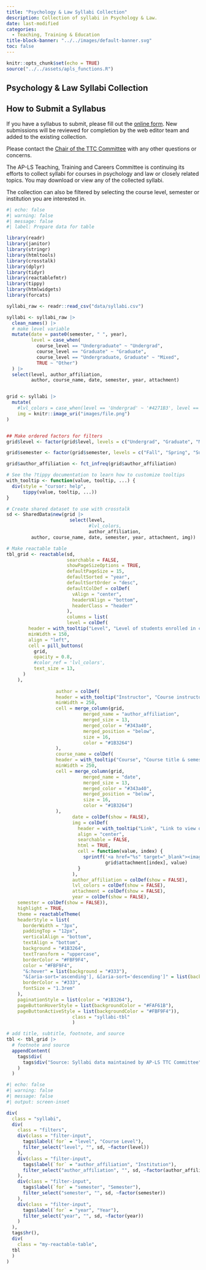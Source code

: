 ```yaml
---
title: "Psychology & Law Syllabi Collection"
description: Collection of syllabi in Psychology & Law.
date: last-modified
categories: 
  - Teaching, Training & Education
title-block-banner: "../../images/default-banner.svg"
toc: false
---
```


```r
knitr::opts_chunk$set(echo = TRUE)
source("../../assets/apls_functions.R")
```


::: #syllabi
:::

## Psychology & Law Syllabi Collection

::: {.callout-note collapse="true"}
## How to Submit a Syllabus


If you have a syllabus to submit, please fill out the [online form](https://forms.gle/LordvWNha32yNe2Q8). New submissions will be reviewed for completion by the web editor team and added to the existing collection. 

Please contact the [Chair of the TTC Committee](../../about/committees.html) with any other questions or concerns.
:::

The AP-LS Teaching, Training and Careers Committee is continuing its efforts to collect syllabi for courses in psychology and law or closely related topics. You may download or view any of the collected syllabi. 

The collection can also be filtered by selecting the course level, semester or institution you are interested in.

```r
#| echo: false
#| warning: false
#| message: false
#| label: Prepare data for table

library(readr)
library(janitor)
library(stringr)
library(htmltools)
library(crosstalk)
library(dplyr)
library(tidyr)
library(reactablefmtr)
library(tippy)
library(htmlwidgets)
library(forcats)

syllabi_raw <- readr::read_csv("data/syllabi.csv") 

syllabi <- syllabi_raw |> 
  clean_names() |> 
  # make level variable
  mutate(date = paste0(semester, " ", year),
         level = case_when(
           course_level == "Undergraduate" ~ "Undergrad",
           course_level == "Graduate" ~ "Graduate",
           course_level == "Undergraduate, Graduate" ~ "Mixed",
           TRUE ~ "Other")
  ) |> 
  select(level, author_affiliation,
         author, course_name, date, semester, year, attachment)


grid <- syllabi |> 
  mutate(
    #lvl_colors = case_when(level == 'Undergrad' ~ '#4271B3', level == 'Graduate' ~ '#1B3264', level == 'Mixed' ~ '#FBF9F4', TRUE ~ 'grey'),
    img = knitr::image_uri("images/file.png")
) 


## Make ordered factors for filters 
grid$level <- factor(grid$level, levels = c("Undergrad", "Graduate", "Mixed", "Other"))

grid$semester <- factor(grid$semester, levels = c("Fall", "Spring", "Summer", "Other"))

grid$author_affiliation <- fct_infreq(grid$author_affiliation)

# See the ?tippy documentation to learn how to customize tooltips
with_tooltip <- function(value, tooltip, ...) {
  div(style = "cursor: help",
      tippy(value, tooltip, ...))
}

# Create shared dataset to use with crosstalk
sd <- SharedData$new(grid |>
                       select(level, 
                              #lvl_colors, 
                              author_affiliation,
         author, course_name, date, semester, year, attachment, img))

# Make reactable table
tbl_grid <- reactable(sd,
                      searchable = FALSE,
                      showPageSizeOptions = TRUE,
                      defaultPageSize = 15,
                      defaultSorted = "year",
                      defaultSortOrder = "desc",
                      defaultColDef = colDef(
                        vAlign = "center",
                        headerVAlign = "bottom",
                        headerClass = "header"
                      ),
                      columns = list(
                      level = colDef(
        header = with_tooltip("Level", "Level of students enrolled in course"),
        minWidth = 150,
        align = "left",
        cell = pill_buttons(
          grid,
          opacity = 0.8,
          #color_ref = 'lvl_colors',
          text_size = 13,
      )
    ),
                        
                  author = colDef(
                  header = with_tooltip("Instructor", "Course instructor name & institutional affiliation"),
                  minWidth = 250,
                  cell = merge_column(grid, 
                            merged_name = "author_affiliation",
                            merged_size = 13,
                            merged_color = "#343a40",
                            merged_position = "below",
                            size = 16,
                            color = "#1B3264")
                  ),
                  course_name = colDef(
                  header = with_tooltip("Course", "Course title & semester"),
                  minWidth = 250,
                  cell = merge_column(grid, 
                            merged_name = "date",
                            merged_size = 13,
                            merged_color = "#343a40",
                            merged_position = "below",
                            size = 16,
                            color = "#1B3264")
                  ),
                        date = colDef(show = FALSE),
                        img = colDef(
                          header = with_tooltip("Link", "Link to view or download syllabi"),
                          align = "center",
                          searchable = FALSE,
                          html = TRUE, 
                          cell = function(value, index) {
                            sprintf('<a href="%s" target="_blank"><image src="%s" style="width:20px;height:30px;"/></a>',
                                    grid$attachment[index], value)
                          }
                        ),
                        author_affiliation = colDef(show = FALSE),
                        lvl_colors = colDef(show = FALSE),
                        attachment = colDef(show = FALSE),
                        year = colDef(show = FALSE),
    semester = colDef(show = FALSE)),
    highlight = TRUE,
    theme = reactableTheme(
    headerStyle = list(
      borderWidth = "3px",
      paddingTop = "12px",
      verticalAlign = "bottom",
      textAlign = "bottom",
      background = "#1B3264",
      textTransform = "uppercase",
      borderColor = "#FBF9F4",
      color = "#FBF9F4",
      "&:hover" = list(background = "#333"),
      "&[aria-sort='ascending'], &[aria-sort='descending']" = list(background = "#5b5e5f"),
      borderColor = "#333",
      fontSize = "1.3rem"
    ),
    paginationStyle = list(color = "#1B3264"),
    pageButtonHoverStyle = list(backgroundColor = "#FAF61B"),
    pageButtonActiveStyle = list(backgroundColor = "#FBF9F4")),
                        class = "syllabi-tbl"
                        )

# add title, subtitle, footnote, and source
tbl <- tbl_grid |> 
  # footnote and source
  appendContent(
    tags$div(
      tags$div("Source: Syllabi data maintained by AP-LS TTC Committee", style = "display:inline-block;vertical-align:middle;")
    )
  )

```




```r
#| echo: false
#| warning: false
#| message: false
#| output: screen-inset

div(
  class = "syllabi",
  div(
    class = "filters",
    div(class = "filter-input",
      tags$label(`for` = "level", "Course Level"),
      filter_select("level", "", sd, ~factor(level))
    ),
    div(class = "filter-input",
      tags$label(`for` = "author_affiliation", "Institution"),
      filter_select("author_affiliation", "", sd, ~factor(author_affiliation))
    ),
    div(class = "filter-input",
      tags$label(`for` = "semester", "Semester"),
      filter_select("semester", "", sd, ~factor(semester))
    ),
    div(class = "filter-input",
      tags$label(`for` = "year", "Year"),
      filter_select("year", "", sd, ~factor(year))
    )
  ),
  tags$hr(),
  div(
    class = "my-reactable-table",
  tbl
  )
)

```
